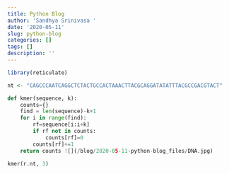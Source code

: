 ```yaml
---
title: Python Blog
author: 'Sandhya Srinivasa '
date: '2020-05-11'
slug: python-blog
categories: []
tags: []
description: ''
---
```


```r
library(reticulate)

nt <- "CAGCCCAATCAGGCTCTACTGCCACTAAACTTACGCAGGATATATTTACGCCGACGTACT"

```



```python

def kmer(sequence, k):
    counts={}
    find = len(sequence)-k+1 
    for i in range(find):
        rf=sequence[i:i+k]
        if rf not in counts:
            counts[rf]=0
        counts[rf]+=1
    return counts ![](/blog/2020-05-11-python-blog_files/DNA.jpg)

kmer(r.nt, 3)  

```

